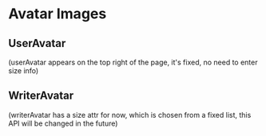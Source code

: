 
<Meta title="Components|Avatar" component={Avatar} />

# Avatar Images

<Props of={Avatar} />

## UserAvatar

(userAvatar appears on the top right of the page, it's fixed, no need to enter size info)

<Preview>
  <div />
  <Story name="userAvatar">
    <Avatar src={N} alt="username" />
  </Story>
</Preview>

## WriterAvatar

(writerAvatar has a size attr for now, which is chosen from a fixed list, this API will be changed in the future)

<Preview>
  <Story name="writerAvatar">
    <Avatar src={user001} alt="username001" size="80px" member />
  </Story>
  <Story name="writerAvatar-nonmember">
    <Avatar src={user001} alt="username001" size="80px" />
  </Story>
</Preview>
